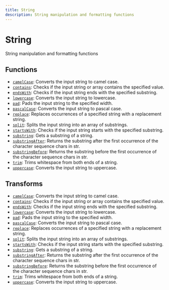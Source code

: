 ```yaml
---
title: String
description: String manipulation and formatting functions
---
```


# String

String manipulation and formatting functions

## Functions

- [`camelCase`](./camelCase): Converts the input string to camel case.
- [`contains`](./contains): Checks if the input string or array contains the specified value.
- [`endsWith`](./endsWith): Checks if the input string ends with the specified substring.
- [`lowercase`](./lowercase): Converts the input string to lowercase.
- [`pad`](./pad): Pads the input string to the specified width.
- [`pascalCase`](./pascalCase): Converts the input string to pascal case.
- [`replace`](./replace): Replaces occurrences of a specified string with a replacement string.
- [`split`](./split): Splits the input string into an array of substrings.
- [`startsWith`](./startsWith): Checks if the input string starts with the specified substring.
- [`substring`](./substring): Gets a substring of a string.
- [`substringAfter`](./substringAfter): Returns the substring after the first occurrence of the character sequence chars in str.
- [`substringBefore`](./substringBefore): Returns the substring before the first occurrence of the character sequence chars in str.
- [`trim`](./trim): Trims whitespace from both ends of a string.
- [`uppercase`](./uppercase): Converts the input string to uppercase.

## Transforms

- [`camelCase`](./camelCase): Converts the input string to camel case.
- [`contains`](./contains): Checks if the input string or array contains the specified value.
- [`endsWith`](./endsWith): Checks if the input string ends with the specified substring.
- [`lowercase`](./lowercase): Converts the input string to lowercase.
- [`pad`](./pad): Pads the input string to the specified width.
- [`pascalCase`](./pascalCase): Converts the input string to pascal case.
- [`replace`](./replace): Replaces occurrences of a specified string with a replacement string.
- [`split`](./split): Splits the input string into an array of substrings.
- [`startsWith`](./startsWith): Checks if the input string starts with the specified substring.
- [`substring`](./substring): Gets a substring of a string.
- [`substringAfter`](./substringAfter): Returns the substring after the first occurrence of the character sequence chars in str.
- [`substringBefore`](./substringBefore): Returns the substring before the first occurrence of the character sequence chars in str.
- [`trim`](./trim): Trims whitespace from both ends of a string.
- [`uppercase`](./uppercase): Converts the input string to uppercase.
